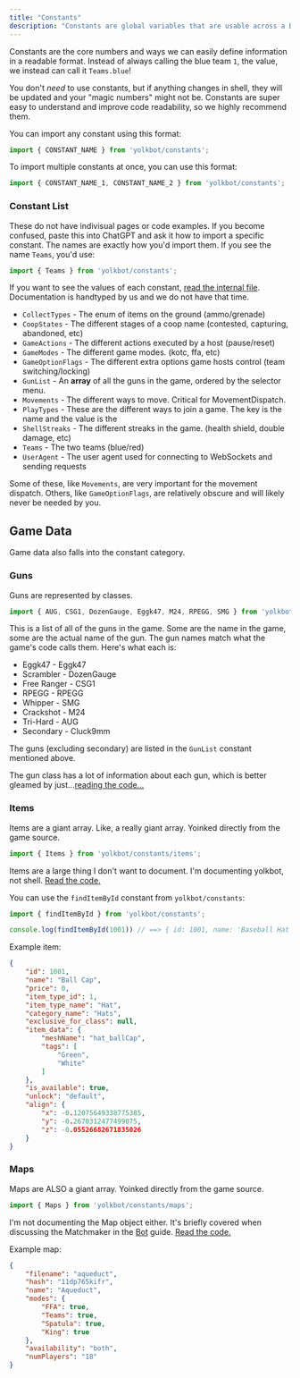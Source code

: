 ```yaml
---
title: "Constants"
description: "Constants are global variables that are usable across a Bot."
---
```


Constants are the core numbers and ways we can easily define information in a readable format. Instead of always calling the blue team `1`, the value, we instead can call it `Teams.blue`!

You don't *need* to use constants, but if anything changes in shell, they will be updated and your "magic numbers" might not be. Constants are super easy to understand and improve code readability, so we highly recommend them.

You can import any constant using this format:

```js
import { CONSTANT_NAME } from 'yolkbot/constants';
```

To import multiple constants at once, you can use this format:

```js
import { CONSTANT_NAME_1, CONSTANT_NAME_2 } from 'yolkbot/constants';
```

### Constant List
These do not have indivisual pages or code examples. If you become confused, paste this into ChatGPT and ask it how to import a specific constant. The names are exactly how you'd import them. If you see the name `Teams`, you'd use:

```js
import { Teams } from 'yolkbot/constants';
```

If you want to see the values of each constant, [read the internal file](https://github.com/enbyte/yolkbot/blob/main/src/constants.js). Documentation is handtyped by us and we do not have that time.

- `CollectTypes` - The enum of items on the ground (ammo/grenade)
- `CoopStates` - The different stages of a coop name (contested, capturing, abandoned, etc)
- `GameActions` - The different actions executed by a host (pause/reset)
- `GameModes` - The different game modes. (kotc, ffa, etc)
- `GameOptionFlags` - The different extra options game hosts control (team switching/locking)
- `GunList` - An **array** of all the guns in the game, ordered by the selector menu.
- `Movements` - The different ways to move. Critical for MovementDispatch.
- `PlayTypes` - These are the different ways to join a game. The key is the name and the value is the 
- `ShellStreaks` - The different streaks in the game. (health shield, double damage, etc)
- `Teams` - The two teams (blue/red)
- `UserAgent` - The user agent used for connecting to WebSockets and sending requests

Some of these, like `Movements`, are very important for the movement dispatch. Others, like `GameOptionFlags`, are relatively obscure and will likely never be needed by you.

## Game Data
Game data also falls into the constant category.

### Guns
Guns are represented by classes.

```js
import { AUG, CSG1, DozenGauge, Eggk47, M24, RPEGG, SMG } from 'yolkbot/constants/guns.js';
```

This is a list of all of the guns in the game. Some are the name in the game, some are the actual name of the gun. The gun names match what the game's code calls them. Here's what each is:

- Eggk47 - Eggk47
- Scrambler - DozenGauge
- Free Ranger - CSG1
- RPEGG - RPEGG
- Whipper - SMG
- Crackshot - M24
- Tri-Hard - AUG
- Secondary - Cluck9mm

The guns (excluding secondary) are listed in the `GunList` constant mentioned above.

The gun class has a lot of information about each gun, which is better gleamed by just...[reading the code...](https://github.com/enbyte/yolkbot/blob/main/src/constants/guns.js)

### Items
Items are a giant array. Like, a really giant array. Yoinked directly from the game source.

```js
import { Items } from 'yolkbot/constants/items';
```

Items are a large thing I don't want to document. I'm documenting yolkbot, not shell. [Read the code.](https://github.com/enbyte/yolkbot/blob/main/src/constants/items.js)

You can use the `findItemById` constant from `yolkbot/constants`:

```js
import { findItemById } from 'yolkbot/constants';

console.log(findItemById(1001)) // ==> { id: 1001, name: 'Baseball Hat', ... }
```

Example item:

```json
{
    "id": 1001,
    "name": "Ball Cap",
    "price": 0,
    "item_type_id": 1,
    "item_type_name": "Hat",
    "category_name": "Hats",
    "exclusive_for_class": null,
    "item_data": {
        "meshName": "hat_ballCap",
        "tags": [
            "Green",
            "White"
        ]
    },
    "is_available": true,
    "unlock": "default",
    "align": {
        "x": -0.12075649338775385,
        "y": -0.2670312477499075,
        "z": -0.05526682671835026
    }
}
```

### Maps
Maps are ALSO a giant array. Yoinked directly from the game source.

```js
import { Maps } from 'yolkbot/constants/maps';
```

I'm not documenting the Map object either. It's briefly covered when discussing the Matchmaker in the [Bot](../classes/bot) guide. [Read the code.](https://github.com/enbyte/yolkbot/blob/main/src/constants/maps.js)

Example map:

```json
{
    "filename": "aqueduct",
    "hash": "11dp765kifr",
    "name": "Aqueduct",
    "modes": {
        "FFA": true,
        "Teams": true,
        "Spatula": true,
        "King": true
    },
    "availability": "both",
    "numPlayers": "18"
}
```